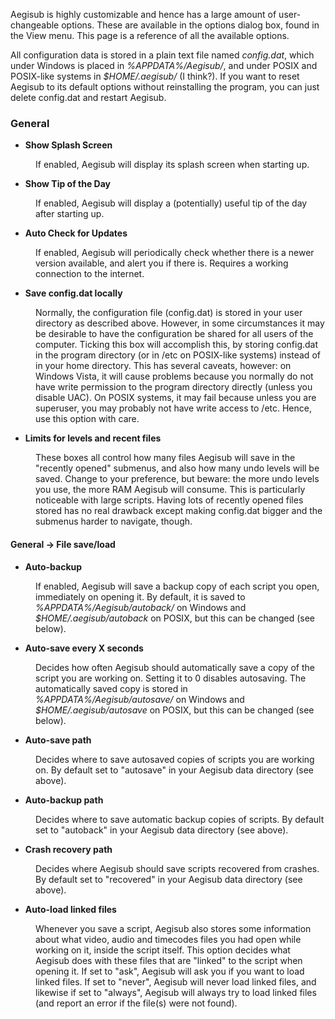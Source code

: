 Aegisub is highly customizable and hence has a large amount of user-changeable options. These are available in the options dialog box, found in the View menu. This page is a reference of all the available options.

All configuration data is stored in a plain text file named ''config.dat'', which under Windows is placed in ''%APPDATA%/Aegisub/'', and under POSIX and POSIX-like systems in ''$HOME/.aegisub/'' (I think?). If you want to reset Aegisub to its default options without reinstalling the program, you can just delete config.dat and restart Aegisub.

===General===
{{Todo|screenshot}}
* '''Show Splash Screen'''
: If enabled, Aegisub will display its splash screen when starting up.
* '''Show Tip of the Day'''
: If enabled, Aegisub will display a (potentially) useful tip of the day after starting up.
* '''Auto Check for Updates'''
: If enabled, Aegisub will periodically check whether there is a newer version available, and alert you if there is. Requires a working connection to the internet.
* '''Save config.dat locally'''
: Normally, the configuration file (config.dat) is stored in your user directory as described above. However, in some circumstances it may be desirable to have the configuration be shared for all users of the computer. Ticking this box will accomplish this, by storing config.dat in the program directory (or in /etc on POSIX-like systems) instead of in your home directory. This has several caveats, however: on Windows Vista, it will cause problems because you normally do not have write permission to the program directory directly (unless you disable UAC). On POSIX systems, it may fail because unless you are superuser, you may probably not have write access to /etc. Hence, use this option with care.
* '''Limits for levels and recent files'''
: These boxes all control how many files Aegisub will save in the "recently opened" submenus, and also how many undo levels will be saved. Change to your preference, but beware: the more undo levels you use, the more RAM Aegisub will consume. This is particularly noticeable with large scripts. Having lots of recently opened files stored has no real drawback except making config.dat bigger and the submenus harder to navigate, though.

====General -> File save/load====
{{Todo|screenshot}}
* '''Auto-backup'''
: If enabled, Aegisub will save a backup copy of each script you open, immediately on opening it. By default, it is saved to ''%APPDATA%/Aegisub/autoback/'' on Windows and ''$HOME/.aegisub/autoback'' on POSIX, but this can be changed (see below).
* '''Auto-save every X seconds'''
: Decides how often Aegisub should automatically save a copy of the script you are working on. Setting it to 0 disables autosaving. The automatically saved copy is stored in ''%APPDATA%/Aegisub/autosave/'' on Windows and ''$HOME/.aegisub/autosave'' on POSIX, but this can be changed (see below).
* '''Auto-save path'''
: Decides where to save autosaved copies of scripts you are working on. By default set to "autosave" in your Aegisub data directory (see above).
* '''Auto-backup path'''
: Decides where to save automatic backup copies of scripts. By default set to "autoback" in your Aegisub data directory (see above).
* '''Crash recovery path'''
: Decides where Aegisub should save scripts recovered from crashes. By default set to "recovered" in your Aegisub data directory (see above).
* '''Auto-load linked files'''
: Whenever you save a script, Aegisub also stores some information about what video, audio and timecodes files you had open while working on it, inside the script itself. This option decides what Aegisub does with these files that are "linked" to the script when opening it. If set to "ask", Aegisub will ask you if you want to load linked files. If set to "never", Aegisub will never load linked files, and likewise if set to "always", Aegisub will always try to load linked files (and report an error if the file(s) were not found).